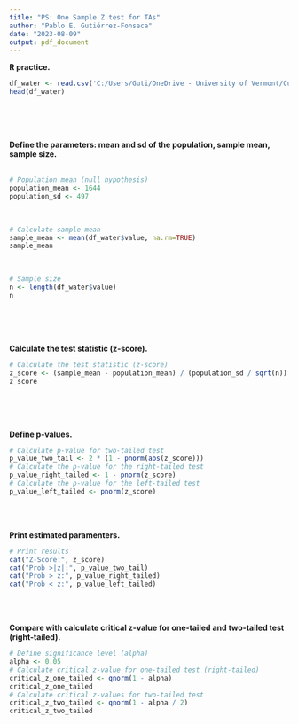 ```yaml
---
title: "PS: One Sample Z test for TAs"
author: "Pablo E. Gutiérrez-Fonseca"
date: "2023-08-09"
output: pdf_document
---
```


**R practice.**<br />

```r
df_water <- read.csv('C:/Users/Guti/OneDrive - University of Vermont/Curriculum/07_ Cursos/NR-2400/Problem set_ One Sample Z-test/water pollution.csv')
head(df_water)
```
<br />
<br />
<br />


**Define the parameters: mean and sd of the population, sample mean, sample size.**<br />
<br />
```r
# Population mean (null hypothesis)
population_mean <- 1644
population_sd <- 497
```
<br />
```r
# Calculate sample mean
sample_mean <- mean(df_water$value, na.rm=TRUE)
sample_mean
```
<br />
```r
# Sample size
n <- length(df_water$value)
n
```
<br />
<br />
<br />


**Calculate the test statistic (z-score).**
```r
# Calculate the test statistic (z-score)
z_score <- (sample_mean - population_mean) / (population_sd / sqrt(n))
z_score
```
<br />
<br />
<br />

**Define p-values.**<br />
```r
# Calculate p-value for two-tailed test
p_value_two_tail <- 2 * (1 - pnorm(abs(z_score)))
# Calculate the p-value for the right-tailed test
p_value_right_tailed <- 1 - pnorm(z_score)
# Calculate the p-value for the left-tailed test
p_value_left_tailed <- pnorm(z_score)
```
<br />
<br />


**Print estimated paramenters.**<br />
```r
# Print results
cat("Z-Score:", z_score)
cat("Prob >|z|:", p_value_two_tail)
cat("Prob > z:", p_value_right_tailed)
cat("Prob < z:", p_value_left_tailed)
```
<br />
<br />

**Compare with calculate critical z-value for one-tailed and two-tailed test (right-tailed).**
```r
# Define significance level (alpha)
alpha <- 0.05
# Calculate critical z-value for one-tailed test (right-tailed)
critical_z_one_tailed <- qnorm(1 - alpha)
critical_z_one_tailed
# Calculate critical z-values for two-tailed test
critical_z_two_tailed <- qnorm(1 - alpha / 2)
critical_z_two_tailed
```
<br />
<br />
<br />

